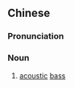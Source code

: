 {{also|声学贝司}}
==Chinese==
{{zh-forms|s=声学贝司|type=22}}

===Pronunciation===
{{zh-pron
|m=shēngxuébèisī
|cat=n
}}

===Noun===
{{zh-noun}}

# [[acoustic]] [[bass]]